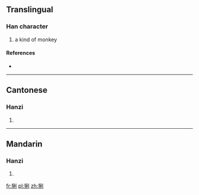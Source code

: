 ==Translingual==

===Han character===
{{Han char|rn=94|rad=犬|as=07|sn=10|four=4220<sub>0</sub>|canj=大竹竹木弓 (KHHDN)}}

# a kind of monkey

====References====
* {{Han ref|kx=0712.071|dkj=20453|hdz=21349.070|uh=7301|ud=29441|bh=D2AA|bd=53930}}

----

==Cantonese==

===Hanzi===
{{yue-hanzi|jyut=|y=lei6}}

# {{defn|lang=yue|sort=犬07}}

----

==Mandarin==

===Hanzi===
{{cmn-hanzi|pin=[[lì]] ([[li4]])|wg=li<sup>4</sup>}}

# {{defn|lang=cmn|sort=犬07}}

[[fr:猁]]
[[pl:猁]]
[[zh:猁]]